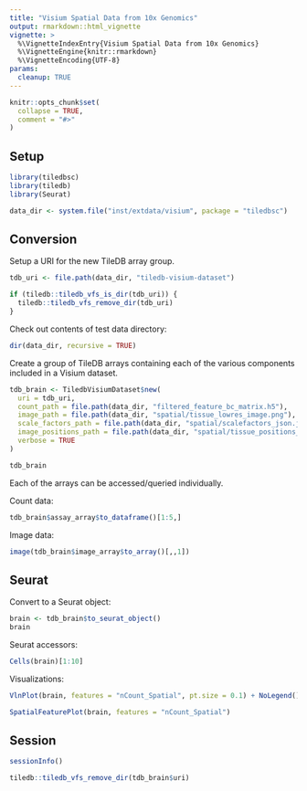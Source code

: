 ```yaml
---
title: "Visium Spatial Data from 10x Genomics"
output: rmarkdown::html_vignette
vignette: >
  %\VignetteIndexEntry{Visium Spatial Data from 10x Genomics}
  %\VignetteEngine{knitr::rmarkdown}
  %\VignetteEncoding{UTF-8}
params:
  cleanup: TRUE
---
```


```r
knitr::opts_chunk$set(
  collapse = TRUE,
  comment = "#>"
)
```

## Setup

```r
library(tiledbsc)
library(tiledb)
library(Seurat)

data_dir <- system.file("inst/extdata/visium", package = "tiledbsc")
```

## Conversion

Setup a URI for the new TileDB array group.

```r
tdb_uri <- file.path(data_dir, "tiledb-visium-dataset")

if (tiledb::tiledb_vfs_is_dir(tdb_uri)) {
  tiledb::tiledb_vfs_remove_dir(tdb_uri)
}
```

Check out contents of test data directory:

```r
dir(data_dir, recursive = TRUE)
```

Create a group of TileDB arrays containing each of the various components included in a Visium dataset.

```r
tdb_brain <- TiledbVisiumDataset$new(
  uri = tdb_uri,
  count_path = file.path(data_dir, "filtered_feature_bc_matrix.h5"),
  image_path = file.path(data_dir, "spatial/tissue_lowres_image.png"),
  scale_factors_path = file.path(data_dir, "spatial/scalefactors_json.json"),
  image_positions_path = file.path(data_dir, "spatial/tissue_positions_list.csv"),
  verbose = TRUE
)

tdb_brain
```


Each of the arrays can be accessed/queried individually.

Count data:

```r
tdb_brain$assay_array$to_dataframe()[1:5,]
```


Image data:

```r
image(tdb_brain$image_array$to_array()[,,1])
```

## Seurat

Convert to a Seurat object:

```r
brain <- tdb_brain$to_seurat_object()
brain
```

Seurat accessors:

```r
Cells(brain)[1:10]
```

Visualizations:

```r
VlnPlot(brain, features = "nCount_Spatial", pt.size = 0.1) + NoLegend()
```

```r
SpatialFeaturePlot(brain, features = "nCount_Spatial")
```


## Session

```r
sessionInfo()
```

```r
tiledb::tiledb_vfs_remove_dir(tdb_brain$uri)
```
